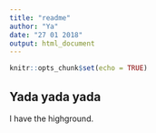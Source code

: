 ```yaml
---
title: "readme"
author: "Ya"
date: "27 01 2018"
output: html_document
---
```


```r
knitr::opts_chunk$set(echo = TRUE)
```
 
## Yada yada yada

I have the highground.
